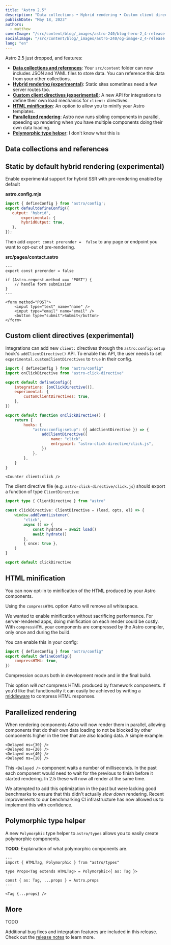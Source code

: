 ```yaml
---
title: "Astro 2.5"
description: "Data collections • Hybrid rendering • Custom client directives • HTML minification • Parallelized rendering • Polymorphic type helper • More!"
publishDate: "May 18, 2023"
authors:
  - matthew
coverImage: "/src/content/blog/_images/astro-240/blog-hero-2_4-release.jpg"
socialImage: "/src/content/blog/_images/astro-240/og-image-2_4-release.jpg"
lang: "en"
---
```


Astro 2.5 just dropped, and features:

- **[Data collections and references](#data-collections)**: Your `src/content` folder can now includes JSON and YAML files to store data. You can reference this data from your other collections.
- **[Hybrid rendering (experimental)](#static-default)**: Static sites sometimes need a few server routes too.
- **[Custom client directives (experimental)](#cc)**: A new API for integrations to define their own load mechanics for `client:` directives.
- **[HTML minification]()**: An option to allow you to minify your Astro templates.
- **[Parallelized rendering]()**: Astro now runs sibling components in parallel, speeding up rendering when you have multiple components doing their own data loading.
- **[Polymorphic type helper]()**: I don't know what this is

## Data collections and references

## Static by default hybrid rendering (experimental)

Enable experimental support for hybrid SSR with pre-rendering enabled by default

**astro.config.mjs**

```js
import { defineConfig } from 'astro/config';
export defaultdefineConfig({
   output: 'hybrid',
       experimental: {
       hybridOutput: true,
   },
});
```

Then add `export const prerender =  false` to any page or endpoint you want to opt-out of pre-rendering.

**src/pages/contact.astro**

```astro
---
export const prerender = false

if (Astro.request.method === "POST") {
	// handle form submission
}
---

<form method="POST">
	<input type="text" name="name" />
	<input type="email" name="email" />
	<button type="submit">Submit</button>
</form>
```

## Custom client directives (experimental)

Integrations can add new `client:` directives through the `astro:config:setup` hook's `addClientDirective()` API. To enable this API, the user needs to set `experimental.customClientDirectives` to `true` in their config.

```js
import { defineConfig } from "astro/config"
import onClickDirective from "astro-click-directive"

export default defineConfig({
	integrations: [onClickDirective()],
	experimental: {
		customClientDirectives: true,
	},
})
```

```js
export default function onClickDirective() {
	return {
		hooks: {
			"astro:config:setup": ({ addClientDirective }) => {
				addClientDirective({
					name: "click",
					entrypoint: "astro-click-directive/click.js",
				})
			},
		},
	}
}
```

```astro
<Counter client:click />
```

The client directive file (e.g. `astro-click-directive/click.js`) should export a function of type `ClientDirective`:

```ts
import type { ClientDirective } from "astro"

const clickDirective: ClientDirective = (load, opts, el) => {
	window.addEventListener(
		"click",
		async () => {
			const hydrate = await load()
			await hydrate()
		},
		{ once: true },
	)
}

export default clickDirective
```

## HTML minification

You can now opt-in to minification of the HTML produced by your Astro components.

Using the `compressHTML` option Astro will remove all whitespace.

We wanted to enable minification without sacrificing performance. For server-rendered apps, doing minification on each render could be costly. With `compressHTML` your components are compressed by the Astro compiler, only once and during the build.

You can enable this in your config:

```js
import { defineConfig } from "astro/config"
export default defineConfig({
	compressHTML: true,
})
```

Compression occurs both in development mode and in the final build.

This option _will not_ compress HTML produced by framework components. If you'd like that functionality it can easily be achieved by writing a [middleware](https://docs.astro.build/en/guides/middleware/) to compress HTML responses.

## Parallelized rendering

When rendering components Astro will now render them in parallel, allowing components that do their own data loading to not be blocked by other components higher in the tree that are also loading data. A simple example:

```astro
<Delayed ms={30} />
<Delayed ms={20} />
<Delayed ms={40} />
<Delayed ms={10} />
```

This `<Delayed />` component waits a number of milliseconds. In the past each component would need to wait for the previous to finish before it started rendering. In 2.5 these will now all render at the same time.

We attempted to add this optimization in the past but were lacking good benchmarks to ensure that this didn't actually _slow down_ rendering. Recent improvements to our benchmarking CI infrastructure has now allowed us to implement this with confidence.

## Polymorphic type helper

A new `Polymorphic` type helper to `astro/types` allows you to easily create polymorphic components.

**TODO**: Explaination of what polymorphic components are.

```astro
---
import { HTMLTag, Polymorphic } from "astro/types"

type Props<Tag extends HTMLTag> = Polymorphic<{ as: Tag }>

const { as: Tag, ...props } = Astro.props
---

<Tag {...props} />
```

## More

TODO

Additional bug fixes and integration features are included in this release. Check out the [release notes](https://github.com/withastro/astro/pull/7090) to learn more.
